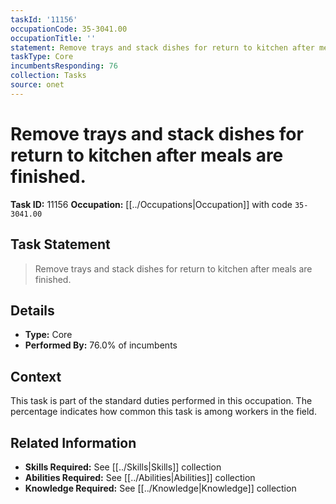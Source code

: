 ```yaml
---
taskId: '11156'
occupationCode: 35-3041.00
occupationTitle: ''
statement: Remove trays and stack dishes for return to kitchen after meals are finished.
taskType: Core
incumbentsResponding: 76
collection: Tasks
source: onet
---
```

# Remove trays and stack dishes for return to kitchen after meals are finished.

**Task ID:** 11156
**Occupation:** [[../Occupations|Occupation]] with code `35-3041.00`

## Task Statement

> Remove trays and stack dishes for return to kitchen after meals are finished.

## Details

- **Type:** Core
- **Performed By:** 76.0% of incumbents

## Context

This task is part of the standard duties performed in this occupation. The percentage indicates how common this task is among workers in the field.

## Related Information

- **Skills Required:** See [[../Skills|Skills]] collection
- **Abilities Required:** See [[../Abilities|Abilities]] collection
- **Knowledge Required:** See [[../Knowledge|Knowledge]] collection

